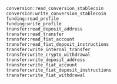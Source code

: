 ```shell
conversion:read_conversion_stablecoin
conversion:write_conversion_stablecoin
funding:read_profile
funding:write_profile
transfer:read_deposit_address
transfer:read_transfer
transfer:read_fiat_account
transfer:read_fiat_deposit_instructions
transfer:write_internal_transfer
transfer:write_crypto_withdrawal
transfer:write_deposit_address
transfer:write_fiat_account
transfer:write_fiat_deposit_instructions
transfer:write_fiat_withdrawal
```